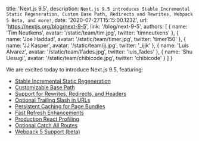   title: 'Next.js 9.5',
  description: `Next.js 9.5 introduces Stable Incremental Static Regeneration, Custom Base Path, Redirects and Rewrites, Webpack 5 Beta, and more!`,
  date: '2020-07-27T15:15:00.123Z',
  url: 'https://nextjs.org/blog/next-9-5',
  link: '/blog/next-9-5',
  authors: [
    {
      name: 'Tim Neutkens',
      avatar: '/static/team/tim.jpg',
      twitter: 'timneutkens'
    },
    {
      name: 'Joe Haddad',
      avatar: '/static/team/timer.jpg',
      twitter: 'timer150'
    },
    {
      name: 'JJ Kasper',
      avatar: '/static/team/jj.jpg',
      twitter: '_ijjk'
    },
    {
      name: 'Luis Alvarez',
      avatar: '/static/team/lfades.jpg',
      twitter: 'luis_fades'
    },
    {
      name: 'Shu Uesugi',
      avatar: '/static/team/chibicode.jpg',
      twitter: 'chibicode'
    }
  ]
}

We are excited today to introduce Next.js 9.5, featuring:

- [Stable Incremental Static Regeneration](#stable-incremental-static-regeneration)
- [Customizable Base Path](#customizable-base-path)
- [Support for Rewrites, Redirects, and Headers](#support-for-rewrites-redirects-and-headers)
- [Optional Trailing Slash in URLs](#optional-trailing-slash-in-urls)
- [Persistent Caching for Page Bundles](#persistent-caching-for-page-bundles)
- [Fast Refresh Enhancements](#fast-refresh-enhancements)
- [Production React Profiling](#production-react-profiling)
- [Optional Catch All Routes](#optional-catch-all-routes)
- [Webpack 5 Support (beta)](#webpack-5-support-beta)
